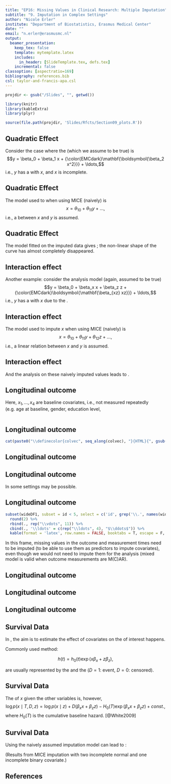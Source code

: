 ```yaml
---
title: "EP16: Missing Values in Clinical Research: Multiple Imputation"
subtitle: "9. Imputation in Complex Settings"
author: "Nicole Erler"
institute: "Department of Biostatistics, Erasmus Medical Center"
date: ""
email: "n.erler@erasmusmc.nl"
output:
  beamer_presentation:
    keep_tex: false
    template: mytemplate.latex
    includes:
      in_header: [SlideTemplate.tex, defs.tex]
    incremental: false
classoption: [aspectratio=169]
bibliography: references.bib
csl: taylor-and-francis-apa.csl
---
```


```r
projdir <- gsub("/Slides", "", getwd())

library(knitr)
library(kableExtra)
library(plyr)

source(file.path(projdir, 'Slides/Rfcts/Section09_plots.R'))
```

## Quadratic Effect
Consider the case where the \blue{analysis model} (which we assume to be true)
is
$$y = \beta_0 + \beta_1 x + {\color{EMCdark}\mathbf{\boldsymbol{\beta_2 x^2}}} + \ldots,$$
i.e., $y$ has a \blue{quadratic relationship} with $x$, and $x$ is incomplete.

\begin{columns}[onlytextwidth]
\begin{column}{0.6\linewidth}
\begin{center}
\includegraphics[width = \linewidth]{graphics/Section09/p_qdr1.pdf}
\end{center}
\end{column}
\begin{column}{0.4\linewidth}
The original data show a curved pattern.
\end{column}
\end{columns}

## Quadratic Effect
The model used to \blue{impute $x$} when using MICE (naively) is
$$x = \theta_{10} + \theta_{11} y + \ldots,$$
i.e., a \blue{linear relation} between $x$ and $y$ is assumed.
\begin{columns}[onlytextwidth]
\begin{column}{0.6\linewidth}
\begin{center}
\includegraphics[width = \linewidth]{graphics/Section09/p_qdr2.pdf}
\end{center}
\end{column}
\begin{column}{0.4\linewidth}
The imputed values \blue{distort the curved pattern} of the original data.
\end{column}
\end{columns}


## Quadratic Effect
The model fitted on the imputed data gives \blue{severely biased results}; the
non-linear shape of the curve has almost completely disappeared.

\begin{center}
\includegraphics[width = 0.6\linewidth]{graphics/Section09/p_qdr3.pdf}
\end{center}




## Interaction effect
Another example: consider the analysis model (again, assumed to be true)
$$y = \beta_0 + \beta_x x + \beta_z z + {\color{EMCdark}\boldsymbol{\mathbf{\beta_{xz} xz}}} + \ldots,$$
i.e., $y$ has a \blue{non-linear relationship} with $x$ due to the
\blue{interaction term}.


\begin{columns}[onlytextwidth]
\begin{column}{0.6\linewidth}
\begin{center}
\includegraphics[width = \linewidth]{graphics/Section09/p_int1.pdf}
\end{center}
\end{column}
\begin{column}{0.4\linewidth}
The original data shows a ``$<$'' shaped pattern.
\end{column}
\end{columns}


## Interaction effect
The model used to impute $x$ when using MICE (naively) is
$$x = \theta_{10} + \theta_{11} y + \theta_{12} z + \ldots,$$
i.e., a linear relation between $x$ and $y$ is assumed.
\begin{columns}[onlytextwidth]
\begin{column}{0.6\linewidth}
\begin{center}
\includegraphics[width = \linewidth]{graphics/Section09/p_int2.pdf}
\end{center}
\end{column}
\begin{column}{0.4\linewidth}
The ``$<$'' shaped pattern of the true data is \blue{distorted by the imputed values}.
\end{column}
\end{columns}


## Interaction effect
And the analysis on these naively imputed values leads to \blue{severely biased estimates}.

\vfill

\begin{center}
\includegraphics[width = 0.65\linewidth]{graphics/Section09/p_int3.pdf}
\end{center}




## Longitudinal outcome
\begin{columns}[onlytextwidth]
\begin{column}{0.54\linewidth}
\includegraphics[width = \linewidth]{graphics/Section09/plong1_1.pdf}
\end{column}
\begin{column}{0.45\linewidth}
\scriptsize
```r
lsp <- rep("", nrow(longDF1_tab))
lsp[cumsum(table(longDF1$id[longDF1$id %in% longDF1$id]))] <- "\\hdashline"

longdatatab <- longDF1_tab %>%
  mutate(time = cell_spec(time, 'latex', escape = FALSE,
                          color = c("#000000", colvec)[as.numeric(factor(id))]),
         
         id = cell_spec(id, 'latex', escape = FALSE,
                        color = c("#000000", colvec)[as.numeric(factor(id))])
  ) %>%
  kable(format = 'latex', escape = FALSE, booktabs = TRUE,
        linesep = lsp,
        align = 'c',
        col.names = c("ID", "y", "$x_1$", "$x_2$", "$x_3$", "$x_4$", "time"),
        row.names = F)
 
longdatatab <- gsub("\\\\\n\\bottomrule", "", longdatatab, fixed = T)
longdatatab
```
\end{column}
\end{columns}
Here, $x_1, \ldots, x_4$ are baseline covariates, i.e., not measured repeatedly
(e.g. age at baseline, gender, education level, \ldots


```r

```



## Longitudinal outcome
```r
cat(paste0("\\definecolor{colvec", seq_along(colvec), "}{HTML}{", gsub("#", '', colvec), "}"))
```

\begin{columns}[onlytextwidth]
\begin{column}{0.5\linewidth}
If we use MICE in the data in this (long) format,
each row would be regarded as independent,
which may cause bias and \blue{inconsistent imputations}.

\bigskip

Imputed values of baseline covariates are imputed with different values,
creating data that could not have been observed.
\end{column}
\begin{column}{0.45\linewidth}
\scriptsize
```r
colvec30 <- paste0("colvec", seq_along(colvec), "!30")

ltDFexlong2 <- longDF1_tab2 %>%
  mutate(time = cell_spec(time, 'latex', escape = FALSE,
                          color = c("#000000", colvec)[as.numeric(factor(id))]),
         x2 = cell_spec(x2, "latex", escape = FALSE,
                        background = ifelse(x2 %in% c("\\checkmark", "\\vdots"),
                                            '#FFFFFF',
                                            colvec30[as.numeric(factor(id)) - 1])),
         x3 = cell_spec(x3, "latex", escape = FALSE,
                        background = ifelse(x3 %in% c("\\checkmark", "\\vdots"),
                                            '#FFFFFF',
                                            colvec30[as.numeric(factor(id)) - 1])),
         x4 = cell_spec(x4, "latex", escape = FALSE,
                        background = ifelse(x4 %in% c("\\checkmark", "\\vdots"),
                                            '#FFFFFF',
                                            colvec30[as.numeric(factor(id)) - 1]))
  ) %>%
  mutate(id = cell_spec(id, 'latex', escape = FALSE,
                        color = c("#000000", colvec)[as.numeric(factor(id))])) %>%
  kable(format = 'latex', escape = FALSE, booktabs = T, linesep = lsp, align = 'c',
        col.names = c("ID", "y", "$x_1$", "$x_2$", "$x_3$", "$x_4$", "time"),
        row.names = FALSE, digits = 2)

gsub("\\\\\n\\bottomrule", "", ltDFexlong2, fixe = T)
```
\end{column}
\end{columns}



## Longitudinal outcome
\begin{columns}[onlytextwidth]
\begin{column}{0.7\linewidth}
\includegraphics[width = \linewidth]{graphics/Section09/gglongex1.pdf}
\end{column}
\begin{column}{0.25\linewidth}
Estimates can be severely biased.
\end{column}
\end{columns}
\vspace*{-2ex}




## Longitudinal outcome
In some settings \blue{imputation in wide format} may be possible.

\bigskip

\begin{columns}[onlytextwidth]
\begin{column}{0.54\linewidth}
\only<1>{
\includegraphics[width = \linewidth]{graphics/Section09/plong1_1.pdf}
}
\only<2>{
\includegraphics[width = \linewidth]{graphics/Section09/plong1_1b.pdf}
}
\end{column}
\begin{column}{0.45\linewidth}
\scriptsize
```r
longdatatab
```
\end{column}
\end{columns}



## Longitudinal outcome
\footnotesize
```r
subset(wideDF1, subset = id < 5, select = c('id', grep('\\.', names(wideDF1), value = T))) %>%
  round(2) %>%
  rbind(., rep("\\vdots", 11)) %>%
  cbind(., '\\ldots' = c(rep("\\ldots", 4), "$\\ddots$")) %>%
  kable(format = 'latex', row.names = FALSE, booktabs = T, escape = F, digits = 1)
```
\normalsize

\bigskip

In this \blue{wide format data} frame, missing values in the outcome and measurement times
need to be imputed (to be able to use them as predictors to impute covariates),
even though we would not need to impute them for the analysis
(mixed model is valid when outcome measurements are M(C)AR).



## Longitudinal outcome
\begin{columns}
\begin{column}{0.7\linewidth}
\includegraphics[width = \linewidth]{graphics/Section09/gg_wideex1.pdf}
\end{column}
\begin{column}{0.3\linewidth}
Better, but large confidence intervals.
\end{column}
\end{columns}

\vspace*{-2ex}


## Longitudinal outcome
\begin{columns}
\begin{column}{0.7\linewidth}
\includegraphics[width = \linewidth]{graphics/Section09/plong2_1}
\end{column}
\begin{column}{0.3\linewidth}
When the data is very \blue{unbalanced}, transformation to wide format is not possible.

\bigskip

(Or at least transformation to wide format leads to variables with high proportions
of missing values.)
\end{column}
\end{columns}





## Longitudinal outcome
\begin{columns}
\begin{column}{0.5\linewidth}
\includegraphics[width = \linewidth]{graphics/Section09/plong2_2}
\onslide<2->{
\includegraphics[width = \linewidth]{graphics/Section09/plong2_3}
}\vspace*{-1ex}
\end{column}
\begin{column}{0.4\linewidth}
Naive approaches that are sometimes used are to
\begin{itemize}
\item \blue{ignore the outcome} in the imputation\onslide<2->{, or to}
\item<2-> use only the \blue{first/baseline outcome}
\end{itemize}

\bigskip

\onslide<3>{However, \blue{important information may be lost},
resulting in invalid imputations and biased results.}

\end{column}
\end{columns}




## Survival Data
In \blue{survival analysis}, the aim is to estimate the effect of covariates on
the \blue{time until an event} of interest happens.

\bigskip

\pause
Commonly used method: \blue{Cox proportional hazards model}

$$h(t) = h_0(t) \exp(x \beta_x + z\beta_z),$$

\begin{itemize}
\item $h(t)$: hazard = the instantaneous risk of an event at time $t$,
      given that the event has not occurred until time $t$
\item $h_0(t)$: unspecified baseline hazard
\item \blue{$x$} and \blue{$z$}: \blue{incomplete} and \blue{complete}
covariates, respectively
\end{itemize}

\bigskip

\pause
\blue{Survival outcomes} are usually represented by the \blue{observed event
time $T$} and the \blue{event indicator $D$} ($D = 1$: event, $D = 0$: censored).


## Survival Data
\blue{Naive use of MICE}
\begin{itemize}
\item $T$ and $D$ are treated just like any other variable.
\item The resulting imputation model for $X$ would have the form
$$p(x \mid T, D, \mathbf z) = \theta_0 + \theta_1 T + \theta_2 D + \theta_3 z + \ldots.$$
\end{itemize}

\bigskip

\pause
The \blue{correct conditional distribution} of $x$ given the other variables is, however,
$$\log p(x\mid T, D, z) = \log p(x\mid z) + D(\beta_x x + \beta_z z) - 
H_0(T)\exp(\beta_x x+\beta_z z) + const.,$$
where $H_0(T)$ is the cumulative baseline hazard. [@White2009]



## Survival Data
Using the naively assumed imputation model can lead to \blue{severe bias}:

\begin{center}
\includegraphics[width = 0.8\linewidth]{graphics/Section09/p_cox.pdf}
\end{center}

(Results from MICE imputation with two incomplete normal and one incomplete binary covariate.)


## References

